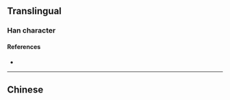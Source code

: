 {{also|瓏}}
{{character info/new}}
==Translingual==

===Han character===
{{Han char|rn=96|rad=玉|as=05|sn=9|four=1311|canj=MGIKP|ids=⿰𤣩龙}}

====References====
* {{Han ref|kx=0730.081|hdz=21106.010|uh=73D1|ud=29649}}

----

==Chinese==
{{zh-see|瓏}}